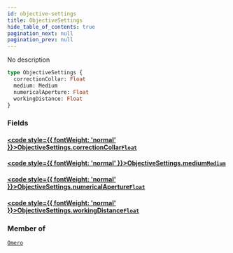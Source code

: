 ```yaml
---
id: objective-settings
title: ObjectiveSettings
hide_table_of_contents: true
pagination_next: null
pagination_prev: null
---
```








No description

```graphql
type ObjectiveSettings {
  correctionCollar: Float
  medium: Medium
  numericalAperture: Float
  workingDistance: Float
}
```


### Fields

#### [<code style={{ fontWeight: 'normal' }}>ObjectiveSettings.<b>correctionCollar</b></code>](#)<Bullet />[`Float`](/docs/schemas/mikro/scalars/float) <Badge class="secondary" text="scalar"/>
> 
> 

#### [<code style={{ fontWeight: 'normal' }}>ObjectiveSettings.<b>medium</b></code>](#)<Bullet />[`Medium`](/docs/schemas/mikro/enums/medium) <Badge class="secondary" text="enum"/>
> 
> 

#### [<code style={{ fontWeight: 'normal' }}>ObjectiveSettings.<b>numericalAperture</b></code>](#)<Bullet />[`Float`](/docs/schemas/mikro/scalars/float) <Badge class="secondary" text="scalar"/>
> 
> 

#### [<code style={{ fontWeight: 'normal' }}>ObjectiveSettings.<b>workingDistance</b></code>](#)<Bullet />[`Float`](/docs/schemas/mikro/scalars/float) <Badge class="secondary" text="scalar"/>
> 
> 



### Member of

[`Omero`](/docs/schemas/mikro/objects/omero)  <Badge class="secondary" text="object"/>



